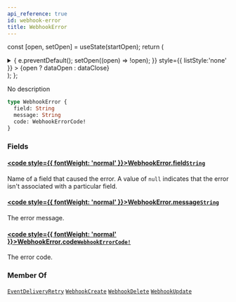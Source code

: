 ```yaml
---
api_reference: true
id: webhook-error
title: WebhookError
---
```






const [open, setOpen] = useState(startOpen);
return (
<details {...(open ? { open: true } : {})} className="details" style={{ border:'none', boxShadow:'none', background:'var(--ifm-background-color)' }}>
<summary
onClick={(e) => {
e.preventDefault();
setOpen((open) => !open);
}}
style={{ listStyle:'none' }} >
{open ? dataOpen : dataClose}
</summary>
{open && children}
</details>
);
};

No description

```graphql
type WebhookError {
  field: String
  message: String
  code: WebhookErrorCode!
}
```

### Fields

#### [<code style={{ fontWeight: 'normal' }}>WebhookError.<b>field</b></code>](#)<Bullet />[`String`](../../../api-reference/miscellaneous/scalars/string.mdx) <Badge class="badge badge--secondary" text="scalar"/> <Badge class="badge badge--secondary" text="miscellaneous"/>

Name of a field that caused the error. A value of `null` indicates that the error isn't associated with a particular field.

#### [<code style={{ fontWeight: 'normal' }}>WebhookError.<b>message</b></code>](#)<Bullet />[`String`](../../../api-reference/miscellaneous/scalars/string.mdx) <Badge class="badge badge--secondary" text="scalar"/> <Badge class="badge badge--secondary" text="miscellaneous"/>

The error message.

#### [<code style={{ fontWeight: 'normal' }}>WebhookError.<b>code</b></code>](#)<Bullet />[`WebhookErrorCode!`](../../../api-reference/webhooks/enums/webhook-error-code.mdx) <Badge class="badge badge--secondary" text="non-null"/> <Badge class="badge badge--secondary" text="enum"/> <Badge class="badge badge--secondary" text="webhooks"/>

The error code.

### Member Of

[`EventDeliveryRetry`](../../../api-reference/webhooks/objects/event-delivery-retry.mdx) <Badge class="badge badge--secondary" text="object"/><Bullet />[`WebhookCreate`](../../../api-reference/webhooks/objects/webhook-create.mdx) <Badge class="badge badge--secondary" text="object"/><Bullet />[`WebhookDelete`](../../../api-reference/webhooks/objects/webhook-delete.mdx) <Badge class="badge badge--secondary" text="object"/><Bullet />[`WebhookUpdate`](../../../api-reference/webhooks/objects/webhook-update.mdx) <Badge class="badge badge--secondary" text="object"/>

